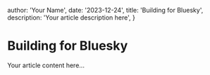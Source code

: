

  author: 'Your Name',
  date: '2023-12-24',
  title: 'Building for Bluesky',
  description: 'Your article description here',
}



# Building for Bluesky

Your article content here...
